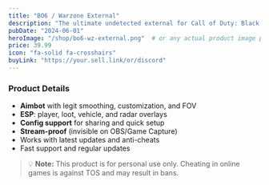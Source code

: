 ```yaml
---
title: "BO6 / Warzone External"
description: "The ultimate undetected external for Call of Duty: Black Ops 6 & Warzone. Includes ESP, aimbot with smoothing, and stream-proof mode."
pubDate: "2024-06-01"
heroImage: "/shop/bo6-wz-external.png"  # or any actual product image path, not a placeholder
price: 39.99
icon: "fa-solid fa-crosshairs"
buyLink: "https://your.sell.link/or/discord"
---
```


### Product Details

- **Aimbot** with legit smoothing, customization, and FOV
- **ESP**: player, loot, vehicle, and radar overlays
- **Config support** for sharing and quick setup
- **Stream-proof** (invisible on OBS/Game Capture)
- Works with latest updates and anti-cheats
- Fast support and regular updates

> 💡 **Note:** This product is for personal use only. Cheating in online games is against TOS and may result in bans.

